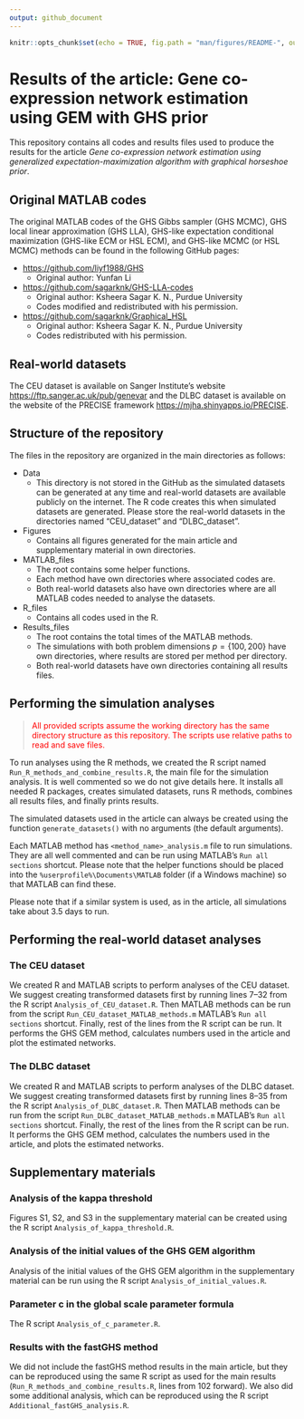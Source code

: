 ```yaml
---
output: github_document
---
```


```r
knitr::opts_chunk$set(echo = TRUE, fig.path = "man/figures/README-", out.width = "100%")
```

# Results of the article: Gene co-expression network estimation using GEM with GHS prior

This repository contains all codes and results files used to produce the results for the article *Gene co-expression network estimation using generalized expectation-maximization algorithm with graphical horseshoe prior*.

## Original MATLAB codes

The original MATLAB codes of the GHS Gibbs sampler (GHS MCMC), GHS local linear approximation (GHS LLA), GHS-like expectation conditional maximization (GHS-like ECM or HSL ECM), and GHS-like MCMC (or HSL MCMC) methods can be found in the following GitHub pages:

-   <https://github.com/liyf1988/GHS>
    -   Original author: Yunfan Li
-   <https://github.com/sagarknk/GHS-LLA-codes>
    -   Original author: Ksheera Sagar K. N., Purdue University
    -   Codes modified and redistributed with his permission.
-   <https://github.com/sagarknk/Graphical_HSL>
    -   Original author: Ksheera Sagar K. N., Purdue University
    -   Codes redistributed with his permission.

## Real-world datasets

The CEU dataset is available on Sanger Institute's website <https://ftp.sanger.ac.uk/pub/genevar> and the DLBC dataset is available on the website of the PRECISE framework <https://mjha.shinyapps.io/PRECISE>.

## Structure of the repository

The files in the repository are organized in the main directories as follows:

-   Data
    -   This directory is not stored in the GitHub as the simulated datasets can be generated at any time and real-world datasets are available publicly on the internet. The R code creates this when simulated datasets are generated. Please store the real-world datasets in the directories named "CEU_dataset" and "DLBC_dataset".
-   Figures
    -   Contains all figures generated for the main article and supplementary material in own directories.
-   MATLAB_files
    -   The root contains some helper functions.
    -   Each method have own directories where associated codes are.
    -   Both real-world datasets also have own directories where are all MATLAB codes needed to analyse the datasets.
-   R_files
    -   Contains all codes used in the R.
-   Results_files
    -   The root contains the total times of the MATLAB methods.
    -   The simulations with both problem dimensions $p = \{100, 200\}$ have own directories, where results are stored per method per directory.
    -   Both real-world datasets have own directories containing all results files.

## Performing the simulation analyses

> <font color="red">All provided scripts assume the working directory has the same directory structure as this repository. The scripts use relative paths to read and save files.</font>

To run analyses using the R methods, we created the R script named `Run_R_methods_and_combine_results.R`, the main file for the simulation analysis. It is well commented so we do not give details here. It installs all needed R packages, creates simulated datasets, runs R methods, combines all results files, and finally prints results.

The simulated datasets used in the article can always be created using the function `generate_datasets()` with no arguments (the default arguments).

Each MATLAB method has `<method_name>_analysis.m` file to run simulations. They are all well commented and can be run using MATLAB's `Run all sections` shortcut. Please note that the helper functions should be placed into the `%userprofile%\Documents\MATLAB` folder (if a Windows machine) so that MATLAB can find these.

Please note that if a similar system is used, as in the article, all simulations take about 3.5 days to run.

## Performing the real-world dataset analyses

### The CEU dataset

We created R and MATLAB scripts to perform analyses of the CEU dataset. We suggest creating transformed datasets first by running lines 7--32 from the R script `Analysis_of_CEU_dataset.R`. Then MATLAB methods can be run from the script `Run_CEU_dataset_MATLAB_methods.m` MATLAB's `Run all sections` shortcut. Finally, rest of the lines from the R script can be run. It performs the GHS GEM method, calculates numbers used in the article and plot the estimated networks.

### The DLBC dataset

We created R and MATLAB scripts to perform analyses of the DLBC dataset. We suggest creating transformed datasets first by running lines 8--35 from the R script `Analysis_of_DLBC_dataset.R`. Then MATLAB methods can be run from the script `Run_DLBC_dataset_MATLAB_methods.m` MATLAB's `Run all sections` shortcut. Finally, the rest of the lines from the R script can be run. It performs the GHS GEM method, calculates the numbers used in the article, and plots the estimated networks.

## Supplementary materials

### Analysis of the kappa threshold

Figures S1, S2, and S3 in the supplementary material can be created using the R script `Analysis_of_kappa_threshold.R`.

### Analysis of the initial values of the GHS GEM algorithm

Analysis of the initial values of the GHS GEM algorithm in the supplementary material can be run using the R script `Analysis_of_initial_values.R`.

### Parameter c in the global scale parameter formula

The R script `Analysis_of_c_parameter.R`.

### Results with the fastGHS method

We did not include the fastGHS method results in the main article, but they can be reproduced using the same R script as used for the main results (`Run_R_methods_and_combine_results.R`, lines from 102 forward). We also did some additional analysis, which can be reproduced using the R script `Additional_fastGHS_analysis.R`.
